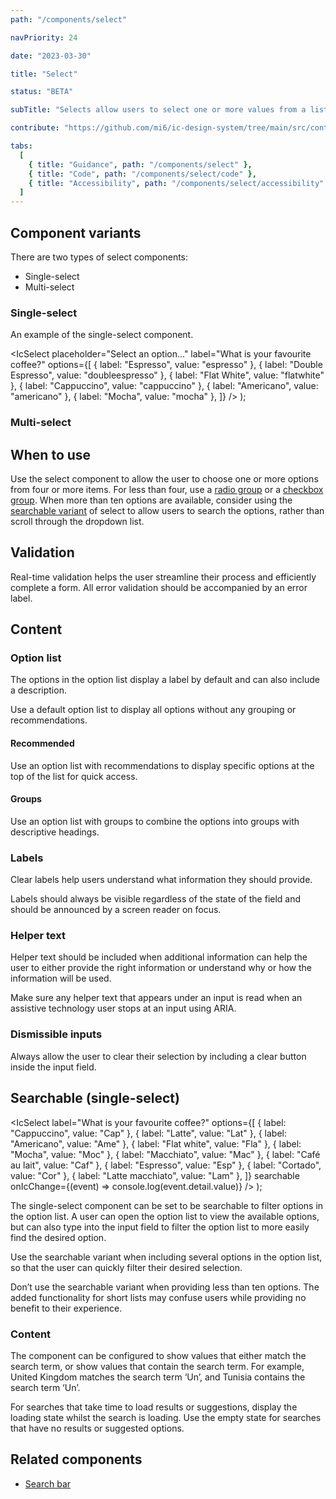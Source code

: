 ```yaml
---
path: "/components/select"

navPriority: 24

date: "2023-03-30"

title: "Select"

status: "BETA"

subTitle: "Selects allow users to select one or more values from a list of options."

contribute: "https://github.com/mi6/ic-design-system/tree/main/src/content/structured/components/select"

tabs:
  [
    { title: "Guidance", path: "/components/select" },
    { title: "Code", path: "/components/select/code" },
    { title: "Accessibility", path: "/components/select/accessibility" },
  ]
---
```



## Component variants

There are two types of select components:

- Single-select
- Multi-select

### Single-select

An example of the single-select component.

  <IcSelect
    placeholder="Select an option..."
    label="What is your favourite coffee?"
    options={[
      { label: "Espresso", value: "espresso" },
      { label: "Double Espresso", value: "doubleespresso" },
      { label: "Flat White", value: "flatwhite" },
      { label: "Cappuccino", value: "cappuccino" },
      { label: "Americano", value: "americano" },
      { label: "Mocha", value: "mocha" },
    ]}
  />
);

<ComponentPreview>
  <SelectExample />
</ComponentPreview>

### Multi-select

<IcAlert
  heading="Coming soon"
  message="The multi-select functionality is in development."
  variant="info"
/>

## When to use

Use the select component to allow the user to choose one or more options from four or more items. For less than four, use a [radio group](/components/radio) or a [checkbox group](/components/checkbox).
When more than ten options are available, consider using the [searchable variant](/components/select#searchable-single-select) of select to allow users to search the options, rather than scroll through the dropdown list.

<DoubleDoDontCaution>
  <DoDontCaution
    imageSrc={selectFig1}
    imageAlt="A graphic of a radio group labelled 'Single or double shot?' with two radio buttons labelled 'Single' and 'Double'."
    state="good"
    caption="Use radio or checkbox groups when less than four options are available."
  />
  <DoDontCaution
    imageSrc={selectFig2}
    imageAlt="A graphic of a select component labelled 'Single or double shot?' with two options 'Single' and 'Double' in the dropdown list."
    state="bad"
    caption="Don’t use select when displaying a limited number of options."
  />
</DoubleDoDontCaution>

## Validation

Real-time validation helps the user streamline their process and efficiently complete a form. All error validation should be accompanied by an error label.

## Content

### Option list

The options in the option list display a label by default and can also include a description.

Use a default option list to display all options without any grouping or recommendations.

#### Recommended

Use an option list with recommendations to display specific options at the top of the list for quick access.

#### Groups

Use an option list with groups to combine the options into groups with descriptive headings.

### Labels

Clear labels help users understand what information they should provide.

Labels should always be visible regardless of the state of the field and should be announced by a screen reader on focus.

<DoubleDoDontCaution>
  <DoDontCaution
    imageSrc={selectFig3}
    imageAlt="A graphic of a select component with the label 'Coffee type' and placeholder text 'Select one'."
    state="good"
    caption="Use labels to indicate the title of the field."
  />
  <DoDontCaution
    imageSrc={selectFig4}
    imageAlt="A graphic of a select component with no label and the placeholder text 'Coffee type'."
    state="bad"
    caption="Don't replace labels with placeholder text."
  />
</DoubleDoDontCaution>

### Helper text

Helper text should be included when additional information can help the user to either provide the right information or understand why or how the information will be used.

Make sure any helper text that appears under an input is read when an assistive technology user stops at an input using ARIA.

### Dismissible inputs

Always allow the user to clear their selection by including a clear button inside the input field.

## Searchable (single-select)

  <IcSelect
    label="What is your favourite coffee?"
    options={[
      { label: "Cappuccino", value: "Cap" },
      { label: "Latte", value: "Lat" },
      { label: "Americano", value: "Ame" },
      { label: "Flat white", value: "Fla" },
      { label: "Mocha", value: "Moc" },
      { label: "Macchiato", value: "Mac" },
      { label: "Café au lait", value: "Caf" },
      { label: "Espresso", value: "Esp" },
      { label: "Cortado", value: "Cor" },
      { label: "Latte macchiato", value: "Lam" },
    ]}
    searchable
    onIcChange={(event) => console.log(event.detail.value)}
  />
);

<ComponentPreview>
  <SearchableSelectExample />
</ComponentPreview>

The single-select component can be set to be searchable to filter options in the option list. A user can open the option list to view the available options, but can also type into the input field to filter the option list to more easily find the desired option.

Use the searchable variant when including several options in the option list, so that the user can quickly filter their desired selection.

Don’t use the searchable variant when providing less than ten options. The added functionality for short lists may confuse users while providing no benefit to their experience.

<DoubleDoDontCaution>
  <DoDontCaution
    imageSrc={selectFig5}
    imageAlt="A graphic of a select component with the label 'What’s your favourite type of coffee' and five options in the dropdown list."
    state="good"
    caption="Use a standard select when providing less than ten options."
  />
  <DoDontCaution
    imageSrc={selectFig6}
    imageAlt="A graphic of a select component with searchable functionality with the label 'What’s your favourite type of coffee' and five options in the dropdown list. Focus is on the input field rather than the dropdown list."
    state="bad"
    caption="Don’t use the searchable variant when providing less than ten options."
  />
</DoubleDoDontCaution>

### Content

The component can be configured to show values that either match the search term, or show values that contain the search term. For example, United Kingdom matches the search term ‘Un’, and Tunisia contains the search term ‘Un’.

For searches that take time to load results or suggestions, display the loading state whilst the search is loading. Use the empty state for searches that have no results or suggested options.

## Related components

- [Search bar](/components/search-bar)
